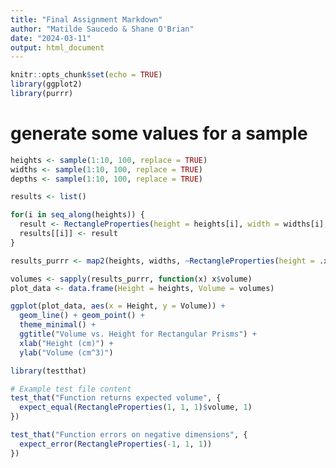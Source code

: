 ```yaml
---
title: "Final Assignment Markdown"
author: "Matilde Saucedo & Shane O'Brian"
date: "2024-03-11"
output: html_document
---
```


```r
knitr::opts_chunk$set(echo = TRUE)
library(ggplot2)
library(purrr)
```

# generate some values for a sample
``` r
heights <- sample(1:10, 100, replace = TRUE)
widths <- sample(1:10, 100, replace = TRUE)
depths <- sample(1:10, 100, replace = TRUE)
```

```r
results <- list()
```

```r
for(i in seq_along(heights)) {
  result <- RectangleProperties(height = heights[i], width = widths[i], depth = depths[i %% length(depths) + 1])
  results[[i]] <- result
}
```

```r
results_purrr <- map2(heights, widths, ~RectangleProperties(height = .x, width = .y, depth = depths[.y %% length(depths) + 1]))
```

```r
volumes <- sapply(results_purrr, function(x) x$volume)
plot_data <- data.frame(Height = heights, Volume = volumes)

ggplot(plot_data, aes(x = Height, y = Volume)) +
  geom_line() + geom_point() +
  theme_minimal() +
  ggtitle("Volume vs. Height for Rectangular Prisms") +
  xlab("Height (cm)") +
  ylab("Volume (cm^3)")
```

```r
library(testthat)

# Example test file content
test_that("Function returns expected volume", {
  expect_equal(RectangleProperties(1, 1, 1)$volume, 1)
})

test_that("Function errors on negative dimensions", {
  expect_error(RectangleProperties(-1, 1, 1))
})
```
